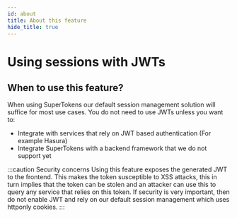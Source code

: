 ```yaml
---
id: about
title: About this feature
hide_title: true
---
```


<!-- COPY DOCS -->
<!-- ./session/common-customizations/sessions/with-jwt/about.mdx -->

# Using sessions with JWTs

## When to use this feature?

When using SuperTokens our default session management solution will suffice for most use cases. You do not need to use JWTs unless you want to:

- Integrate with services that rely on JWT based authentication (For example Hasura)
- Integrate SuperTokens with a backend framework that we do not support yet

:::caution Security concerns
Using this feature exposes the generated JWT to the frontend. This makes the token susceptible to XSS attacks, this in turn implies that the token can be stolen and an attacker can use this to query any service that relies on this token. If security is very important, then do not enable JWT and rely on our default session management which uses httponly cookies.
:::

